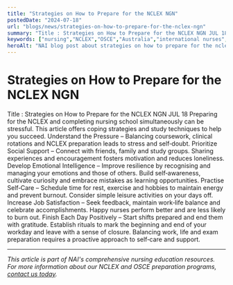 ```yaml
---
title: "Strategies on How to Prepare for the NCLEX NGN"
postedDate: "2024-07-18"
url: "blogs/news/strategies-on-how-to-prepare-for-the-nclex-ngn"
summary: "Title : Strategies on How to Prepare for the NCLEX NGN JUL 18 Preparing for the NCLEX and completing nursing school simultaneously can be stressful. This article offers coping strategies and study tec..."
keywords: ["nursing","NCLEX","OSCE","Australia","international nurses","exam preparation","clinical skills","exam anxiety"]
heroAlt: "NAI blog post about strategies on how to prepare for the nclex ngn"
---
```


# Strategies on How to Prepare for the NCLEX NGN

Title : Strategies on How to Prepare for the NCLEX NGN
JUL 18
Preparing for the NCLEX and completing nursing school simultaneously can
be stressful. This article offers coping strategies and study techniques
to help you succeed.
Understand the Pressure – Balancing coursework, clinical rotations and
NCLEX preparation leads to stress and self‑doubt.
Prioritize Social Support – Connect with friends, family and study
groups. Sharing experiences and encouragement fosters motivation and
reduces loneliness.
Develop Emotional Intelligence – Improve resilience by recognising and
managing your emotions and those of others. Build self‑awareness,
cultivate curiosity and embrace mistakes as learning opportunities.
Practise Self‑Care – Schedule time for rest, exercise and hobbies to
maintain energy and prevent burnout. Consider simple leisure activities
on your days off.
Increase Job Satisfaction – Seek feedback, maintain work‑life balance
and celebrate accomplishments. Happy nurses perform better and are less
likely to burn out.
Finish Each Day Positively – Start shifts prepared and end them with
gratitude. Establish rituals to mark the beginning and end of your
workday and leave with a sense of closure.
Balancing work, life and exam preparation requires a proactive approach
to self‑care and support.

---

*This article is part of NAI's comprehensive nursing education resources. For more information about our NCLEX and OSCE preparation programs, [contact us today](https://wa.me/61478320397).*
